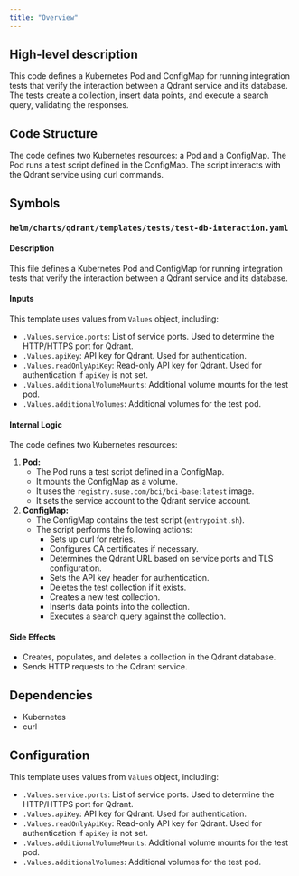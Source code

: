 ```yaml
---
title: "Overview"
---
```


## High-level description
This code defines a Kubernetes Pod and ConfigMap for running integration tests that verify the interaction between a Qdrant service and its database. The tests create a collection, insert data points, and execute a search query, validating the responses.

## Code Structure
The code defines two Kubernetes resources: a Pod and a ConfigMap. The Pod runs a test script defined in the ConfigMap. The script interacts with the Qdrant service using curl commands.

## Symbols

### `helm/charts/qdrant/templates/tests/test-db-interaction.yaml`
#### Description
This file defines a Kubernetes Pod and ConfigMap for running integration tests that verify the interaction between a Qdrant service and its database.

#### Inputs
This template uses values from `Values` object, including:
- `.Values.service.ports`: List of service ports. Used to determine the HTTP/HTTPS port for Qdrant.
- `.Values.apiKey`: API key for Qdrant. Used for authentication.
- `.Values.readOnlyApiKey`: Read-only API key for Qdrant. Used for authentication if `apiKey` is not set.
- `.Values.additionalVolumeMounts`: Additional volume mounts for the test pod.
- `.Values.additionalVolumes`: Additional volumes for the test pod.

#### Internal Logic
The code defines two Kubernetes resources:

1. **Pod:**
    - The Pod runs a test script defined in a ConfigMap.
    - It mounts the ConfigMap as a volume.
    - It uses the `registry.suse.com/bci/bci-base:latest` image.
    - It sets the service account to the Qdrant service account.
2. **ConfigMap:**
    - The ConfigMap contains the test script (`entrypoint.sh`).
    - The script performs the following actions:
        - Sets up curl for retries.
        - Configures CA certificates if necessary.
        - Determines the Qdrant URL based on service ports and TLS configuration.
        - Sets the API key header for authentication.
        - Deletes the test collection if it exists.
        - Creates a new test collection.
        - Inserts data points into the collection.
        - Executes a search query against the collection.

#### Side Effects
- Creates, populates, and deletes a collection in the Qdrant database.
- Sends HTTP requests to the Qdrant service.

## Dependencies
- Kubernetes
- curl

## Configuration
This template uses values from `Values` object, including:
- `.Values.service.ports`: List of service ports. Used to determine the HTTP/HTTPS port for Qdrant.
- `.Values.apiKey`: API key for Qdrant. Used for authentication.
- `.Values.readOnlyApiKey`: Read-only API key for Qdrant. Used for authentication if `apiKey` is not set.
- `.Values.additionalVolumeMounts`: Additional volume mounts for the test pod.
- `.Values.additionalVolumes`: Additional volumes for the test pod.
